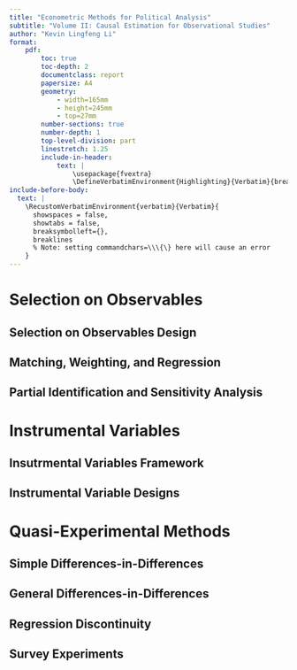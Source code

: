 ```yaml
---
title: "Econometric Methods for Political Analysis"
subtitle: "Volume II: Causal Estimation for Observational Studies"
author: "Kevin Lingfeng Li"
format:
    pdf:
        toc: true
        toc-depth: 2
        documentclass: report
        papersize: A4
        geometry:
            - width=165mm
            - height=245mm
            - top=27mm
        number-sections: true
        number-depth: 1
        top-level-division: part
        linestretch: 1.25
        include-in-header: 
            text: |
                \usepackage{fvextra}
                \DefineVerbatimEnvironment{Highlighting}{Verbatim}{breaklines,commandchars=\\\{\}}
include-before-body:
  text: |
    \RecustomVerbatimEnvironment{verbatim}{Verbatim}{
      showspaces = false,
      showtabs = false,
      breaksymbolleft={},
      breaklines
      % Note: setting commandchars=\\\{\} here will cause an error 
    }
---
```


# Selection on Observables

## Selection on Observables Design

## Matching, Weighting, and Regression

## Partial Identification and Sensitivity Analysis

# Instrumental Variables

## Insutrmental Variables Framework

## Instrumental Variable Designs

# Quasi-Experimental Methods

## Simple Differences-in-Differences

## General Differences-in-Differences

## Regression Discontinuity

## Survey Experiments
